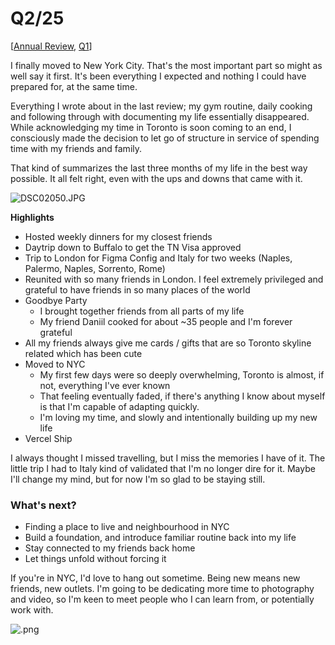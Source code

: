# Q2/25

[[Annual Review](/p/2024), [Q1](/p/q1-2025)]

I finally moved to New York City. That's the most important part so might as well say it first. It's been everything I expected and nothing I could have prepared for, at the same time.

Everything I wrote about in the last review; my gym routine, daily cooking and following through with documenting my life essentially disappeared. While acknowledging my time in Toronto is soon coming to an end, I consciously made the decision to let go of structure in service of spending time with my friends and family.

That kind of summarizes the last three months of my life in the best way possible. It all felt right, even with the ups and downs that came with it.

![DSC02050.JPG](https://res.craft.do/user/full/e641214a-6813-30a3-197b-99e0c353494a/doc/c1f4c936-1b10-4812-95e3-6459ad70edc5/bf0f0160-8ef8-47ea-aa85-7a57632e95aa)

**Highlights**

- Hosted weekly dinners for my closest friends
- Daytrip down to Buffalo to get the TN Visa approved
- Trip to London for Figma Config and Italy for two weeks (Naples, Palermo, Naples, Sorrento, Rome)
- Reunited with so many friends in London. I feel extremely privileged and grateful to have friends in so many places of the world
- Goodbye Party
  - I brought together friends from all parts of my life
  - My friend Daniil cooked for about ~35 people and I'm forever grateful
- All my friends always give me cards / gifts that are so Toronto skyline related which has been cute
- Moved to NYC
  - My first few days were so deeply overwhelming, Toronto is almost, if not, everything I've ever known
  - That feeling eventually faded, if there's anything I know about myself is that I'm capable of adapting quickly.
  - I'm loving my time, and slowly and intentionally building up my new life
- Vercel Ship

I always thought I missed travelling, but I miss the memories I have of it. The little trip I had to Italy kind of validated that I'm no longer dire for it. Maybe I'll change my mind, but for now I'm so glad to be staying still.

### What's next?

- Finding a place to live and neighbourhood in NYC
- Build a foundation, and introduce familiar routine back into my life
- Stay connected to my friends back home
- Let things unfold without forcing it

If you're in NYC, I'd love to hang out sometime. Being new means new friends, new outlets. I'm going to be dedicating more time to photography and video, so I'm keen to meet people who I can learn from, or potentially work with.

![ .png](https://res.craft.do/user/full/e641214a-6813-30a3-197b-99e0c353494a/doc/c1f4c936-1b10-4812-95e3-6459ad70edc5/66617f63-894e-4a50-b3d3-900853d8d3a7)
